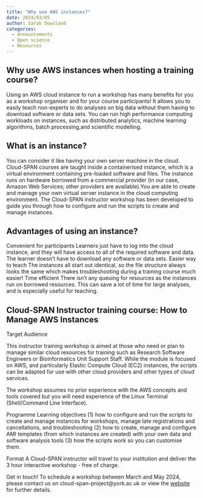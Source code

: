 ```yaml
---
title: "Why use AWS instances?"
date: 2024/03/05
author: Sarah Dowsland
categories:
  - Announcements
  - Open science
  - Resources
---
```


## Why use AWS instances when hosting a training course? 

Using an AWS cloud instance to run a workshop has many benefits for you as a workshop organiser and for your course participants! It allows you to easily teach non-experts to do analyses on big data without them having to download software or data sets. You can run high performance computing workloads on instances, such as distributed analytics, machine learning algorithms, batch processing,and scientific modelling.

## What is an instance?

You can consider it like having your own server machine in the cloud. Cloud-SPAN courses are taught inside a containerised instance, which is a virtual environment containing pre-loaded software and files. The instance runs on hardware borrowed from a commercial provider (in our case, Amazon Web Services; other providers are available).You are able to create and manage your own virtual server instance in the cloud computing environment. The Cloud-SPAN instructor workshop has been developed to guide you through how to configure and run the scripts to create and manage instances.

## Advantages of using an instance?

Convenient for participants Learners just have to log into the cloud instance, and they will have access to all of the required software and data. The learner doesn’t have to download any software or data sets.
Easier way to teach The instances all start out identical, so the file structure always looks the same which makes troubleshooting during a training course much easier!
Time efficient There isn’t any queuing for resources as the instances run on borrowed resources. This can save a lot of time for large analyses, and is especially useful for teaching.

## Cloud-SPAN Instructor training course: How to Manage AWS Instances

Target Audience 

This instructor training workshop is aimed at those who need or plan to manage similar cloud resources for training such as Research Software Engineers or Bioinformatics Unit Support Staff. While the module is focused on AWS, and particularly Elastic Compute Cloud (EC2) instances, the scripts can be adapted for use with other cloud providers and other types of cloud services.

The workshop assumes no prior experience with the AWS concepts and tools covered but you will need experience of the Linux Terminal (Shell/Command Line Interface).

Programme
Learning objectives
(1) how to configure and run the scripts to create and manage instances for workshops, manage late registrations and cancellations, and troubleshooting
(2) how to create, manage and configure AMI templates (from which instances are created) with your own data and software analysis tools
(3) how the scripts work so you can customise them.

Format 
A Cloud-SPAN instructor will travel to your institution and deliver the 3 hour interactive workshop - free of charge. 


Get in touch! 
To schedule a workshop between March and May 2024, please contact us on cloud-span-project@york.ac.uk or view the [website](https://cloud-span.york.ac.uk/upcoming/How%20to%20manage%20AWS%20Instances/) for further details. 
